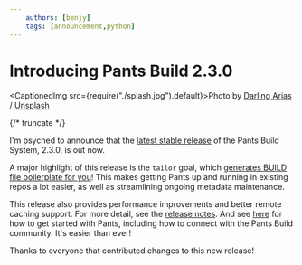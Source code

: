 ```yaml
---
    authors: [benjy]
    tags: [announcement,python]
---
```


# Introducing Pants Build 2.3.0

<CaptionedImg src={require("./splash.jpg").default}>Photo by [Darling Arias](https://unsplash.com/@darlingarias?utm_source=ghost&utm_medium=referral&utm_campaign=api-credit) / [Unsplash](https://unsplash.com/?utm_source=ghost&utm_medium=referral&utm_campaign=api-credit)</CaptionedImg>

{/* truncate */}

I'm psyched to announce that the [latest stable release](https://pypi.org/project/pantsbuild.pants/) of the Pants Build System, 2.3.0, is out now.

A major highlight of this release is the `tailor` goal, which [generates BUILD file boilerplate for you](../2021-03-19-tailoring-pants-to-your-codebase/index.mdx)! This makes getting Pants up and running in existing repos a lot easier, as well as streamlining ongoing metadata maintenance.

This release also provides performance improvements and better remote caching support. For more detail, see the [release notes](https://www.pantsbuild.org/docs/release-notes-2-3). And see [here](https://www.pantsbuild.org/) for how to get started with Pants, including how to connect with the Pants Build community. It's easier than ever!

Thanks to everyone that contributed changes to this new release!
